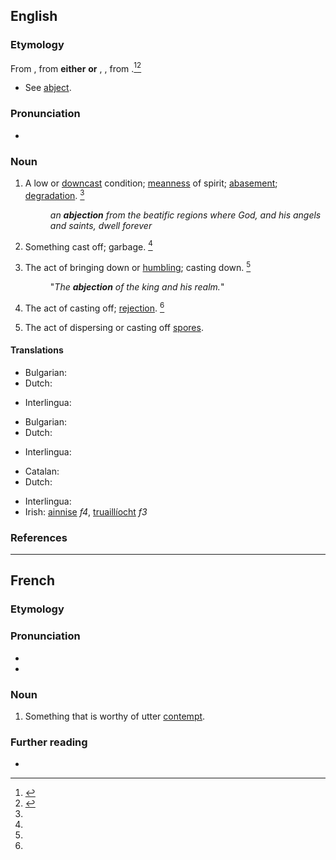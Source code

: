 ==English==

===Etymology===
From {{inh|en|enm|abjeccioun}}, from '''either''' {{der|en|frm|abjection}} '''or''' {{etyl|LL.|en}} {{m|la|abjection-}}, {{m|la|abiectiō}}, from {{m|la|abjectus||cast down}}.<ref name=WI3>{{R:MW3 1976|page=4}}</ref><ref name=SOED>{{R:SOED5|page=5}}</ref>
* See [[abject]].

===Pronunciation===
* {{IPA|/æbˈd͡ʒɛk.ʃn̩/|lang=en}}

===Noun===
{{en-noun|~}}

# A low or [[downcast]] condition; [[meanness]] of spirit; [[abasement]]; [[degradation]]. {{defdate|First attested from around (1350 to 1470).}}<ref name=SOED/>
#: ''an '''abjection''' from the beatific regions where God, and his angels and saints, dwell forever''
# {{lb|en|obsolete|chiefly|figuratively}} Something cast off; garbage. {{defdate|Attested from around (1350 to 1470) until the mid 16<sup>th</sup> century.}}<ref name=SOED/>
# {{lb|en|obsolete}} The act of bringing down or [[humbling]]; casting down. {{defdate|Attested from the early 16<sup>th</sup> century until the mid 17<sup>th</sup> century.}}<ref name=SOED/>
#: "''The '''abjection''' of the king and his realm.''"
# {{lb|en|obsolete}} The act of casting off; [[rejection]]. {{defdate|Attested from the early 17<sup>th</sup> century until the mid 17<sup>th</sup> century.}}<ref name=SOED/>
# {{lb|en|biology|mycology}} The act of dispersing or casting off [[spore]]s.

====Translations====
{{trans-top|the act of bringing down or humbling}}
* Bulgarian: {{t|bg|отхвърляне, низвергване}}
* Dutch: {{t+|nl|vernedering|m}}
{{trans-mid}}
* Interlingua: {{t|ia|abjection}}
{{trans-bottom}}

{{trans-top|the state of being rejected or cast out}}
* Bulgarian: {{t|bg|жалкост, отхвърленост}}
* Dutch: {{t|nl|verworpenheid|m}}
{{trans-mid}}
* Interlingua: {{t|ia|abjection}}
{{trans-bottom}}

{{trans-top|a low or downcast condition}}
* Catalan: {{t+|ca|abjecció|f}}
* Dutch: {{t+|nl|moedeloosheid|m}}
{{trans-mid}}
* Interlingua: {{t|ia|abjection}}
* Irish: [[ainnise]] ''f4'', [[truaillíocht]] ''f3''
{{trans-bottom}}

===References===
<references/>

----

==French==

===Etymology===
{{suffix|fr|abject|tion}}

===Pronunciation===
* {{fr-IPA}}
* {{audio|LL-Q150 (fra)-WikiLucas00-abjection.wav|Audio|lang=fr}}

===Noun===
{{fr-noun|f}}

# {{lb|fr|literary}} Something that is worthy of utter [[contempt]].

===Further reading===
* {{R:TLFi}}